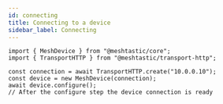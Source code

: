 ```yaml
---
id: connecting
title: Connecting to a device
sidebar_label: Connecting
---
```


```tsx
import { MeshDevice } from "@meshtastic/core";
import { TransportHTTP } from "@meshtastic/transport-http";

const connection = await TransportHTTP.create("10.0.0.10");
const device = new MeshDevice(connection);
await device.configure();
// After the configure step the device connection is ready
```
